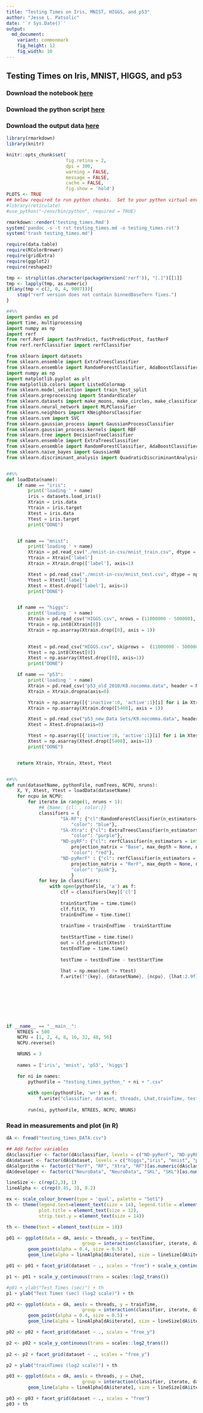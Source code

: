 ```yaml
---
title: "Testing Times on Iris, MNIST, HIGGS, and p53"
author: "Jesse L. Patsolic"
date: '`r Sys.Date()`'
output:
  md_document:
    variant: commonmark
    fig_height: 12
    fig_width: 10
---
```


## Testing Times on Iris, MNIST, HIGGS, and p53

### Download the notebook [here](https://raw.githubusercontent.com/neurodata/RerF/staging/docs/demos/comparison/testing_times.Rmd)
### Download the python script [here](https://raw.githubusercontent.com/neurodata/RerF/staging/docs/demos/comparison/testing_times.py)
### Download the output data [here](https://raw.githubusercontent.com/neurodata/RerF/staging/docs/demos/comparison/testing_times_DATA.csv)

```r
library(rmarkdown)
library(knitr)

knitr::opts_chunk$set(
					  fig.retina = 2,
					  dpi = 300,
					  warning = FALSE,
					  message = FALSE,
					  cache = FALSE,
					  fig.show = 'hold')
PLOTS <- TRUE
## below required to run python chunks.  Set to your python virtual env.
#library(reticulate)
#use_python("~/env/bin/python", required = TRUE)

rmarkdown::render('testing_times.Rmd')
system('pandoc -s -t rst testing_times.md -o testing_times.rst')
system('trash testing_times.md')
```


```r
require(data.table)
require(RColorBrewer)
require(gridExtra)
require(ggplot2)
require(reshape2)

tmp <- strsplit(as.character(packageVersion('rerf')), "[.]")[[1]]
tmp <- lapply(tmp, as.numeric)
if(any(tmp < c(2, 0, 4, 9007))){
	stop("rerf version does not contain binnedBaseTern fixes.")
}
```

```python
##%%
import pandas as pd
import time, multiprocessing
import numpy as np
import rerf
from rerf.RerF import fastPredict, fastPredictPost, fastRerF
from rerf.rerfClassifier import rerfClassifier

from sklearn import datasets
from sklearn.ensemble import ExtraTreesClassifier
from sklearn.ensemble import RandomForestClassifier, AdaBoostClassifier
import numpy as np
import matplotlib.pyplot as plt
from matplotlib.colors import ListedColormap
from sklearn.model_selection import train_test_split
from sklearn.preprocessing import StandardScaler
from sklearn.datasets import make_moons, make_circles, make_classification
from sklearn.neural_network import MLPClassifier
from sklearn.neighbors import KNeighborsClassifier
from sklearn.svm import SVC
from sklearn.gaussian_process import GaussianProcessClassifier
from sklearn.gaussian_process.kernels import RBF
from sklearn.tree import DecisionTreeClassifier
from sklearn.ensemble import ExtraTreesClassifier
from sklearn.ensemble import RandomForestClassifier, AdaBoostClassifier
from sklearn.naive_bayes import GaussianNB
from sklearn.discriminant_analysis import QuadraticDiscriminantAnalysis


##%%
def loadData(name):
    if name == "iris":
        print('loading ' + name)
        iris = datasets.load_iris()
        Xtrain = iris.data
        Ytrain = iris.target
        Xtest = iris.data
        Ytest = iris.target
        print("DONE")


    if name == "mnist":
        print('loading ' + name)
        Xtrain = pd.read_csv("./mnist-in-csv/mnist_train.csv", dtype = np.int8)
        Ytrain = Xtrain['label']
        Xtrain = Xtrain.drop(['label'], axis=1)

        Xtest = pd.read_csv("./mnist-in-csv/mnist_test.csv", dtype = np.int8)
        Ytest = Xtest['label']
        Xtest = Xtest.drop(['label'], axis=1)
        print("DONE")


    if name == "higgs":
        print('loading ' + name)
        Xtrain = pd.read_csv("HIGGS.csv", nrows = (11000000 - 500000), header = None)
        Ytrain = np.int8(Xtrain[0])
        Xtrain = np.asarray(Xtrain.drop([0], axis = 1))
        

        Xtest = pd.read_csv("HIGGS.csv", skiprows =  (11000000 - 500000), header = None)
        Ytest = np.int8(Xtest[0])
        Xtest = np.asarray(Xtest.drop([0], axis=1))
        print("DONE")

    if name == "p53":
        print('loading ' + name)
        Xtrain = pd.read_csv("p53_old_2010/K8.nocomma.data", header = None, na_values = "?")
        Xtrain = Xtrain.dropna(axis=0)

        Ytrain = np.asarray([{'inactive':0, 'active':1}[i] for i in Xtrain[5408]])
        Xtrain = np.asarray(Xtrain.drop([5408], axis = 1))

        Xtest = pd.read_csv("p53_new_Data Sets/K9.nocomma.data", header = None, na_values = "?")
        Xtest = Xtest.dropna(axis=0)

        Ytest = np.asarray([{'inactive':0, 'active':1}[i] for i in Xtest[5408]])
        Xtest = np.asarray(Xtest.drop([5408], axis=1))
        print("DONE")


    return Xtrain, Ytrain, Xtest, Ytest


##%%
def run(datasetName, pythonFile, numTrees, NCPU, nruns):
    X, Y, Xtest, Ytest = loadData(datasetName)
    for ncpu in NCPU:
        for iterate in range(1, nruns + 1):
            ## {Name: {cl: , color:}}
            classifiers = {
                    "Sk-RF": {"cl":RandomForestClassifier(n_estimators=int(numTrees), max_depth = None, n_jobs = int(ncpu)),
                        "color": "blue"},
                    "Sk-Xtra": {"cl": ExtraTreesClassifier(n_estimators = int(numTrees), max_depth = None, n_jobs = int(ncpu)),
                        "color": "purple"},
                    "ND-pyRF": {"cl": rerfClassifier(n_estimators = int(numTrees), 
                        projection_matrix = "Base", max_depth = None, n_jobs = int(ncpu)), 
                        "color": "red"},
                    "ND-pyRerF" : {"cl": rerfClassifier(n_estimators = int(numTrees), 
                        projection_matrix = "RerF", max_depth = None, n_jobs = int(ncpu)), 
                        "color": "pink"},
                        }
            for key in classifiers:
                with open(pythonFile, 'a') as f:
                    clf = classifiers[key]['cl']
            
                    trainStartTime = time.time()
                    clf.fit(X, Y)
                    trainEndTime = time.time()
                                                                                                               
                    trainTime = trainEndTime - trainStartTime
                                                                                                               
                    testStartTime = time.time()
                    out = clf.predict(Xtest)
                    testEndTime = time.time()
                                                                                                               
                    testTime = testEndTime - testStartTime
                                                                                                               
                    lhat = np.mean(out != Ytest)
                    f.write(f"{key}, {datasetName}, {ncpu}, {lhat:2.9f}, {trainTime:2.9f}, {testTime:2.9f}, {iterate}\n")
            

    
    
    



if __name__ == "__main__":
    NTREES = 500
    NCPU = [1, 2, 4, 8, 16, 32, 48, 56]
    NCPU.reverse()

    NRUNS = 3
    
    names = ['iris', 'mnist', 'p53', 'higgs']

    for ni in names:
        pythonFile = "testing_times_python_" + ni + ".csv"
        
        with open(pythonFile, 'w+') as f:
            f.write("classifier, dataset, threads, Lhat,trainTime, testTime, iterate\n")
        
        run(ni, pythonFile, NTREES, NCPU, NRUNS)


```

### Read in measurements and plot (in R)

```r
dA <- fread("testing_times_DATA.csv")

## Add factor variables
dA$classifier <- factor(dA$classifier, levels = c("ND-pyRerF", "ND-pyRF", "Sk-Xtra", "Sk-RF"))
dA$dataset <- factor(dA$dataset, levels = c("higgs","iris", "mnist", "p53"))
dA$algorithm <- factor(c("RerF", "RF", "Xtra", "RF")[as.numeric(dA$classifier)])
dA$developer <- factor(c("NeuroData", "NeuroData", "SKL", "SKL")[as.numeric(dA$classifier)])

lineSize <- c(rep(2,3), 1)
lineAlpha <- c(rep(0.45, 3), 0.2)

ex <- scale_colour_brewer(type = 'qual', palette = "Set1") 
th <- theme(legend.text=element_text(size = 14), legend.title = element_text(size = 16),
			plot.title = element_text(size = 12),
			strip.text.y = element_text(size = 14))

th <- theme(text = element_text(size = 18))
```



```r
p01 <- ggplot(data = dA, aes(x = threads, y = testTime, 
							group = interaction(classifier, iterate, dataset), color = algorithm, linetype = developer)) +
		geom_point(alpha = 0.4, size = 0.5) + 
		geom_line(alpha = lineAlpha[dA$iterate], size = lineSize[dA$iterate]) + ex 

p01 <- p01 + facet_grid(dataset ~ ., scales = "free") + scale_x_continuous(trans = scales::log2_trans()) 

p1 <- p01 + scale_y_continuous(trans = scales::log2_trans())

#p01 + ylab("Test Times (sec)") + th
p1 + ylab("Test Times (sec) (log2 scale)") + th
```


```r
p02 <- ggplot(data = dA, aes(x = threads, y = trainTime, 
							group = interaction(classifier, iterate, dataset), color = algorithm, linetype = developer)) +
		geom_point(alpha = 0.4, size = 0.5) + 
		geom_line(alpha = lineAlpha[dA$iterate], size = lineSize[dA$iterate]) + ex 

p02 <- p02 + facet_grid(dataset ~ ., scales = "free_y")

p2 <- p02 + scale_y_continuous(trans = scales::log2_trans())
	
p2 <- p2 + facet_grid(dataset ~ ., scales = "free_y")

p2 + ylab("trainTimes (log2 scale)") + th
```


```r
p03 <- ggplot(data = dA, aes(x = threads, y = Lhat, 
							group = interaction(classifier, iterate, dataset), color = algorithm, linetype = developer)) +
		geom_line(alpha = lineAlpha[dA$iterate], size = lineSize[dA$iterate]) + ex 

p03 <- p03 + facet_grid(dataset ~ ., scales = "free")
p03 + th
```


